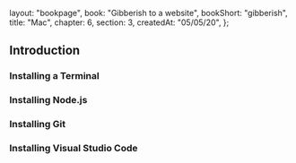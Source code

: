   layout: "bookpage",
  book: "Gibberish to a website",
  bookShort: "gibberish",
  title: "Mac",
  chapter: 6,
  section: 3,
  createdAt: "05/05/20",
};

## Introduction

### Installing a Terminal

### Installing Node.js

### Installing Git

### Installing Visual Studio Code

